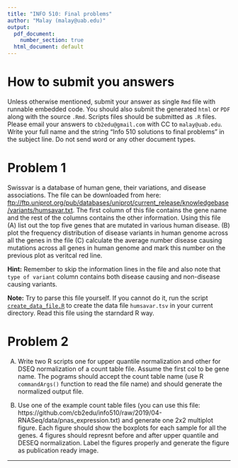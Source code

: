 ```yaml
---
title: "INFO 510: Final problems"
author: "Malay (malay@uab.edu)"
output:
  pdf_document:
    number_section: true
  html_document: default
---
```


# How to submit you answers

Unless otherwise mentioned, submit your answer as single `Rmd` file with runnable embedded code.  You should also submit the generated `html` or `PDF` along with the source `.Rmd`. Scripts files should be submitted as `.R` files. Please email your answers to `cb2edu@gmail.com` with CC to `malay@uab.edu`. Write your full name and the string "Info 510 solutions to final problems" in the subject line. Do not send word or any other document types. 


# Problem 1
Swissvar is a database of human gene, their variations, and disease associations. The file can be downloaded from here: <ftp://ftp.uniprot.org/pub/databases/uniprot/current_release/knowledgebase/variants/humsavar.txt>. The first column of this file contains the gene name and the rest of the columns contains the other information. Using this file (A) list out the top five genes that are mutated in various human disease. (B) plot the frequency distribution of disease variants in human genome across all the genes in the file (C) calculate the average number disease causing mutations across all genes in human genome and mark this number on the previous plot as veritcal red line. 

**Hint:** Remember to skip the information lines in the file and also note that `type of variant` column contains both disease causing and non-disease causing variants.

**Note:** Try to parse this file yourself. If you cannot do it, run the script [`create_data_file.R`](https://raw.githubusercontent.com/cb2edu/info510/2020/05-final_problem/create_data_file.R) to create the data file `humsavar.tsv` in your current directory. Read this file using the starndard R way.



# Problem 2
(A) Write two R scripts one for upper quantile normalization and other for DSEQ normalization of a count table file. Assume the first col to be gene name. The pograms should accept the count table name (use R `commandArgs()` function to read the file name) and should generate the normalized output file.  

(B) Use one of the example count table files (you can use this file: https://github.com/cb2edu/info510/raw/2019/04-RNASeq/data/pnas_expression.txt) and generate one 2x2  multiplot figure. Each figure should show the boxplots for each sample for all the genes. 4 figures should represnt before and after upper quantile and DESEQ normalization. Label the figures properly and generate the figure as publication ready image.  

* * * *
